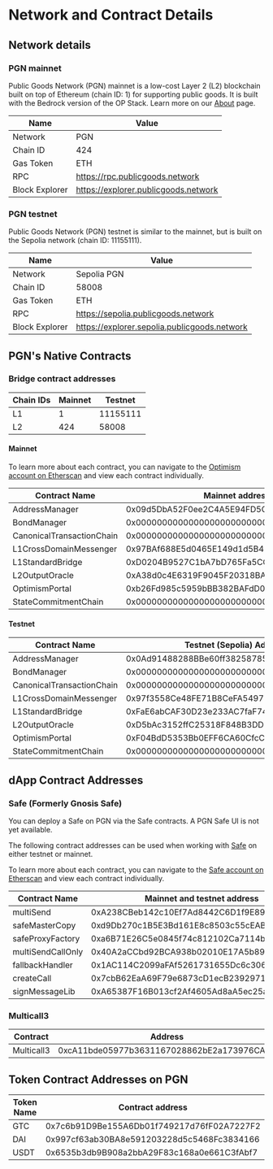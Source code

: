 
# Network and Contract Details

## Network details

### PGN mainnet

Public Goods Network (PGN) mainnet is a low-cost Layer 2 (L2) blockchain built on top of Ethereum (chain ID: 1) for supporting public goods. It is built with the Bedrock version of the OP Stack. Learn more on our [About](/about) page.

| Name           | Value                                |
| -------------- | ------------------------------------ |
| Network        | PGN                                  |
| Chain ID       | 424                                  |
| Gas Token      | ETH                                  |
| RPC            | https://rpc.publicgoods.network      |
| Block Explorer | https://explorer.publicgoods.network |

### PGN testnet

Public Goods Network (PGN) testnet is similar to the mainnet, but is built on the Sepolia network (chain ID: 11155111). 

| Name           | Value                                        |
| -------------- | -------------------------------------------- |
| Network        | Sepolia PGN                                  |
| Chain ID       | 58008                                        |
| Gas Token      | ETH                                          |
| RPC            | https://sepolia.publicgoods.network          |
| Block Explorer | https://explorer.sepolia.publicgoods.network |

## PGN's Native Contracts

### Bridge contract addresses

| Chain IDs | Mainnet | Testnet  |
| --------- | ------- | -------- |
| L1        | 1       | 11155111 |
| L2        | 424     | 58008    |

#### Mainnet

To learn more about each contract, you can navigate to the [Optimism account on Etherscan](https://etherscan.io/accounts/label/optimism) and view each contract individually. 

| Contract Name             | Mainnet address                            |
| ------------------------- | ------------------------------------------ |
| AddressManager            | 0x09d5DbA52F0ee2C4A5E94FD5C802bD74Ca9cAD3e |
| BondManager               | 0x0000000000000000000000000000000000000000 |
| CanonicalTransactionChain | 0x0000000000000000000000000000000000000000 |
| L1CrossDomainMessenger    | 0x97BAf688E5d0465E149d1d5B497Ca99392a6760e |
| L1StandardBridge          | 0xD0204B9527C1bA7bD765Fa5CCD9355d38338272b |
| L2OutputOracle            | 0xA38d0c4E6319F9045F20318BA5f04CDe94208608 |
| OptimismPortal            | 0xb26Fd985c5959bBB382BAFdD0b879E149e48116c |
| StateCommitmentChain      | 0x0000000000000000000000000000000000000000 |

#### Testnet

| Contract Name             | Testnet (Sepolia) Address                  |
| ------------------------- | ------------------------------------------ |
| AddressManager            | 0x0Ad91488288BBe60ff38258785568A6D1EB3B983 |
| BondManager               | 0x0000000000000000000000000000000000000000 |
| CanonicalTransactionChain | 0x0000000000000000000000000000000000000000 |
| L1CrossDomainMessenger    | 0x97f3558Ce48FE71B8CeFA5497708A49531D5A8E1 |
| L1StandardBridge          | 0xFaE6abCAF30D23e233AC7faF747F2fC3a5a6Bfa3 |
| L2OutputOracle            | 0xD5bAc3152ffC25318F848B3DD5dA6C85171BaEEe |
| OptimismPortal            | 0xF04BdD5353Bb0EFF6CA60CfcC78594278eBfE179 |
| StateCommitmentChain      | 0x0000000000000000000000000000000000000000 |


## dApp Contract Addresses

### Safe (Formerly Gnosis Safe)

<Callout type="info">
You can deploy a Safe on PGN via the Safe contracts. A PGN Safe UI is not yet available.
</Callout>

The following contract addresses can be used when working with [Safe](https://safe.global/) on either testnet or mainnet.

To learn more about each contract, you can navigate to the [Safe account on Etherscan](https://etherscan.io/accounts/label/safe-formerly-gnosis-safe) and view each contract individually. 

| Contract Name            | Mainnet and testnet address                |
| ------------------------ | ------------------------------------------ |
| multiSend                | 0xA238CBeb142c10Ef7Ad8442C6D1f9E89e07e7761 |
| safeMasterCopy           | 0xd9Db270c1B5E3Bd161E8c8503c55cEABeE709552 |
| safeProxyFactory         | 0xa6B71E26C5e0845f74c812102Ca7114b6a896AB2 |
| multiSendCallOnly        | 0x40A2aCCbd92BCA938b02010E17A5b8929b49130D |
| fallbackHandler          | 0x1AC114C2099aFAf5261731655Dc6c306bFcd4Dbd |
| createCall               | 0x7cbB62EaA69F79e6873cD1ecB2392971036cFAa4 |
| signMessageLib           | 0xA65387F16B013cf2Af4605Ad8aA5ec25a2cbA3a2 |

### Multicall3 

| Contract                 | Address                                    |
| ------------------------ | ------------------------------------------ |
| Multicall3               | 0xcA11bde05977b3631167028862bE2a173976CA11 |


## Token Contract Addresses on PGN

| Token Name         | Contract address                           |
| ------------------ | ------------------------------------------ |
| GTC                | 0x7c6b91D9Be155A6Db01f749217d76fF02A7227F2 |
| DAI                | 0x997cf63ab30BA8e591203228d5c5468Fc3834166 |
| USDT               | 0x6535b3db9B908a2bbA29F83c168a0e661C3fAbf7 |
